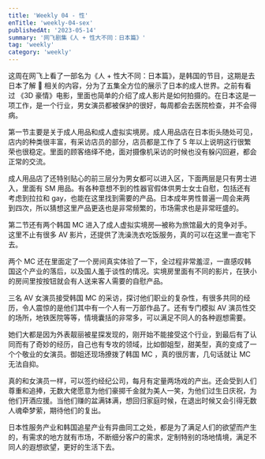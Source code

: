 ```yaml
---
title: 'Weekly 04 - 性'
enTitle: 'weekly-04-sex'
publishedAt: '2023-05-14'
summary: '网飞剧集《人 + 性大不同：日本篇》'
tag: 'weekly'
category: 'weekly'
---
```


这周在网飞上看了一部名为《人 + 性大不同：日本篇》，是韩国的节目，这期是去日本了解 🔞 相关的内容，分为了五集全方位的展示了日本的成人世界。之前有看过 《3D 豪情》电影，里面也简单的介绍了成人影片是如何拍摄的。在日本这是一项工作，是一个行业，男女演员都被保护的很好，每周都会去医院检查，并不会得病。

第一节主要是关于成人用品和成人虚拟实境房。成人用品店在日本街头随处可见，店内的种类很丰富，有采访店员的部分，店员都是工作了 5 年以上说明这行很繁荣也很稳定。里面的顾客络绎不绝，面对摄像机采访的时候也没有躲闪回避，都会正常的交流。

成人用品店了还特别贴心的前三层分为男女都可以进入区，下面两层是只有男士进入，里面有 SM 用品。有各种意想不到的性器官假体供男士女士自慰，包括还有考虑到拉拉和 gay，也能在这里找到需要的产品。日本成年男性普遍一周会来两到四次，所以猜想这里产品更迭也是非常频繁的，市场需求也是非常旺盛的。

第二节还有两个韩国 MC 进入了成人虚拟实境房—被称为旅馆最大的竞争对手。这里不止有很多 AV 影片，还提供了洗澡洗衣吃饭服务，真的可以在这里一直宅下去。

两个 MC 还在里面定了一个房间真实体验了一下，全过程非常羞涩，一直感叹韩国这个产业的落后，以及国人羞于谈性的情况。实境房里面有不同的影片，在狭小的房间里按按钮就会有人送来客人需要的自慰产品。

三名 AV 女演员接受韩国 MC 的采访，探讨他们职业的复杂性，有很多共同的经历，令人震惊的是他们其中有一个人有一万部作品了。还有专门模拟 AV 演员性交的场所，地铁医院等等，情境囊括的非常多，可以满足不同人的各种遐想需要。

她们大都是因为外表靓丽被星探发现的，刚开始不能接受这个行业，到最后有了认同而有了奇妙的经历，自己也有专攻的领域，比如御姐型，甜美型，真的变成了一个个敬业的女演员。御姐还现场撩拨了韩国 MC ，真的很厉害，几句话就让 MC 无法自抑。

真的和女演员一样，可以签约经纪公司，每月有定量两场戏的产出。还会受到人们尊重和追捧，无数大佬愿意为他们豪掷千金就为美人一笑，为他们过生日庆祝，为他们开酒应援。当他们赚的盆满钵满，想回归家庭时候，在退出时候又会引得无数人魂牵梦萦，期待他们的复出。

日本性服务产业和韩国追星产业有异曲同工之处，都是为了满足人们的欲望而产生的，有需求的地方就有市场，不断细分客户的需求，定制特别的场地情境，满足不同人的遐想欲望，更好的生活下去。
